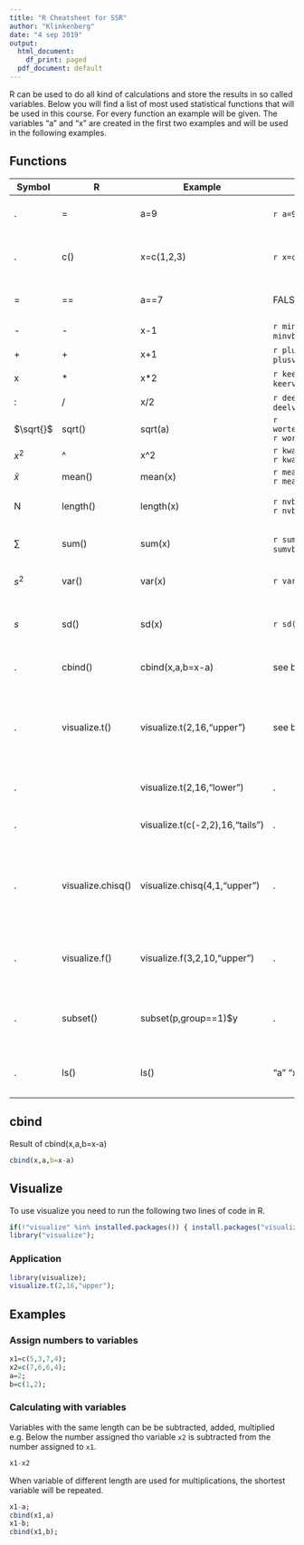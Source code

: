 ```yaml
---
title: "R Cheatsheet for SSR"
author: "Klinkenberg"
date: "4 sep 2019"
output:
  html_document:
    df_print: paged
  pdf_document: default
---
```


R can be used to do all kind of calculations and store the results in so called variables. Below you will find a list of most used statistical functions that will be used in this course. For every function an example will be given. The variables "a" and "x" are created in the first two examples and will be used in the following examples.

## Functions

Symbol                    | R                                                   | Example                         | Result | Explanation
------------------------ | ------------------------- | --------------------------------     | --------------------  | -----------------
.  | =                   | a=9 | `r a=9` `r a` | Assign a number to a variable 
.        | c()                    | x=c(1,2,3)    | `r x=c(1,2,3)` `r x` | Assign multiple numbers to a variable 
=| == | a==7 | FALSE | Logical statement "a is equal to 7"        
- | -  | x-1 | `r minvb=x-1` `r minvb`| subtraction
+ | +  | x+1 | `r plusvb=x+1` `r plusvb` | addition
x | *  | x*2 | `r keervb=x*2` `r keervb` | multiplication
: | /  | x/2 | `r deelvb=x/2` `r deelvb` | division
$\sqrt{}$ | sqrt()  | sqrt(a) | `r wortelvb=sqrt(a)` `r wortelvb` | square root
$x^2$ | ^  | x^2 | `r kwadraatvb=x^2` `r kwadraatvb` | square
 $\bar{x}$ | mean()  | mean(x) | `r meanvb=mean(x)` `r meanvb` | mean
N | length()  | length(x) | `r nvb=length(x)` `r nvb` | returns the length of a vector
$\sum$ | sum() | sum(x) | `r sumvb=sum(x)` `r sumvb` | adds all numbers in a vector
$s^2$ | var() | var(x) | `r var(x)` | returns the variance of a vector
$s$ | sd() | sd(x) | `r sd(x)` | returns the standard deviation of a vector
. | cbind() | cbind(x,a,b=x-a) | see below | combines multiple vectors
.    |visualize.t() |visualize.t(2,16,"upper") | see below | visualizes the right sided $p$-value for t>2 with 16 degrees of freedom 
.     | |visualize.t(2,16,"lower") | . | and the left sided $p$-value
.      | |visualize.t(c(-2,2),16,"tails") | . | and two sided $p$-value
.     | visualize.chisq()| visualize.chisq(4,1,"upper")| . | visualizes the right sided $p$-value for $\chi^2$>4 with 1 degree of freedom 
.     |visualize.f() | visualize.f(3,2,10,"upper") | . | visualizes the right sided $p$-value for F>3 with df(2,10)
.     | subset() | subset(p,group==1)$y | . | returns the scores on y for group one from data frame p
.     | ls() | ls() |"a" "x" | shows all variables stored in memory
 

## cbind

Result of cbind(x,a,b=x-a)

```r
cbind(x,a,b=x-a)
```

## Visualize

To use visualize you need to run the following two lines of code in R.

```r
if(!"visualize" %in% installed.packages()) { install.packages("visualize") };
library("visualize");
```

### Application

```r
library(visualize);
visualize.t(2,16,"upper");
```

## Examples

### Assign numbers to variables


```r
x1=c(5,3,7,4);
x2=c(7,6,6,4);
a=2;
b=c(1,2);

```

### Calculating with variables

Variables with the same length can be be subtracted, added, multiplied e.g. Below the number assigned tho variable `x2` is subtracted from the number assigned to `x1`.

```r
x1-x2 
```

When variable of different length are used for multiplications, the shortest variable will be repeated.

```r
x1-a;
cbind(x1,a)
x1-b;
cbind(x1,b);
```

